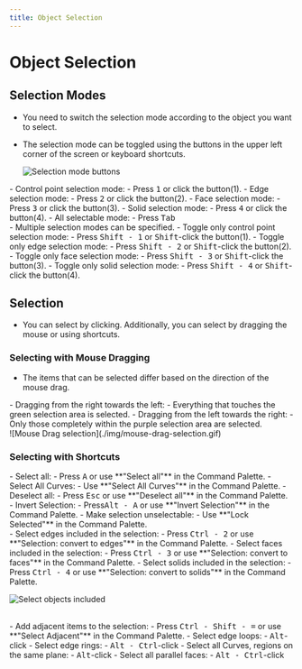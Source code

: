 ```yaml
---
title: Object Selection
---
```

# Object Selection

## Selection Modes

- You need to switch the selection mode according to the object you want to select.
- The selection mode can be toggled using the buttons in the upper left corner of the screen or keyboard shortcuts.

    ![Selection mode buttons](./img/selection-mode-buttons.png)
<div className="dl">
- Control point selection mode: 
   - Press <kbd>1</kbd> or click the button(1).
- Edge selection mode: 
   - Press <kbd>2</kbd> or click the button(2).
- Face selection mode: 
   - Press <kbd>3</kbd> or click the button(3).
- Solid selection mode: 
   - Press <kbd>4</kbd> or click the button(4).
- All selectable mode: 
   - Press <kbd>Tab</kbd>
<br />
- Multiple selection modes can be specified.
- Toggle only control point selection mode: 
   - Press <kbd>Shift - 1</kbd> or <kbd>Shift</kbd>-click the button(1).
- Toggle only edge selection mode: 
   - Press <kbd>Shift - 2</kbd> or <kbd>Shift</kbd>-click the button(2).
- Toggle only face selection mode: 
   - Press <kbd>Shift - 3</kbd> or <kbd>Shift</kbd>-click the button(3).
- Toggle only solid selection mode: 
   - Press <kbd>Shift - 4</kbd> or <kbd>Shift</kbd>-click the button(4).
</div>

## Selection

- You can select by clicking. Additionally, you can select by dragging the mouse or using shortcuts.

### Selecting with Mouse Dragging

- The items that can be selected differ based on the direction of the mouse drag.
<div className="dl">
- Dragging from the right towards the left: 
   - Everything that touches the green selection area is selected.
- Dragging from the left towards the right: 
   - Only those completely within the purple selection area are selected.
</div>
![Mouse Drag selection](./img/mouse-drag-selection.gif)

### Selecting with Shortcuts

<div className="dl">
- Select all: 
   - Press <kbd>A</kbd> or use **"Select all"** in the Command Palette.
- Select All Curves: 
   - Use **"Select All Curves"** in the Command Palette.
- Deselect all: 
   - Press <kbd>Esc</kbd> or use **"Deselect all"** in the Command Palette.
- Invert Selection: 
   - Press<kbd>Alt - A</kbd> or use **"Invert Selection"** in the Command Palette.
- Make selection unselectable: 
   - Use **"Lock Selected"** in the Command Palette.
<br />
- Select edges included in the selection: 
   - Press <kbd>Ctrl - 2</kbd> or use **"Selection: convert to edges"** in the Command Palette.
- Select faces included in the selection: 
   - Press <kbd>Ctrl - 3</kbd> or use **"Selection: convert to faces"** in the Command Palette.
- Select solids included in the selection: 
   - Press <kbd>Ctrl - 4</kbd> or use **"Selection: convert to solids"** in the Command Palette.

![Select objects included](./img/select-objects-included.gif)

<br />
- Add adjacent items to the selection: 
   - Press <kbd>Ctrl - Shift - =</kbd> or use **"Select Adjacent"** in the Command Palette.
- Select edge loops: 
   - <kbd>Alt</kbd>-click 
- Select edge rings: 
   - <kbd>Alt - Ctrl</kbd>-click
- Select all Curves, regions on the same plane: 
   - <kbd>Alt</kbd>-click 
- Select all parallel faces: 
   - <kbd>Alt - Ctrl</kbd>-click 
</div>

